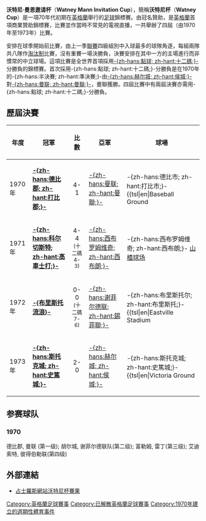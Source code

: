 '''沃特尼·曼恩邀请杯'''（'''Watney Mann Invitation Cup'''），簡稱'''沃特尼杯'''（'''Watney Cup'''）是一項70年代初期在[[英格蘭|英格蘭]]舉行的[[足球|足球]]錦標賽。由{{tsl|en|Watney Mann||沃特尼·曼恩啤酒廠}}冠名贊助，是[[英格蘭|英格蘭]]首項商業贊助錦標賽，比賽並作當時不常見的電視直播，一共舉辦了四屆（由1970年至1973年）比賽。

安排在球季開始前比賽，由上一季[[英格蘭足球聯賽|聯賽]]四級組別中入球最多的球隊角逐，每組兩隊共八隊作[[淘汰制|淘汰制]]比賽，沒有重賽一場決勝負，決賽安排在其中一方的主場進行而非慣常的中立球場。這項比賽是全世界首項採用[[點球|-{zh-hans:點球; zh-hant:十二碼;}-]]分勝負的錦標賽。首次採用-{zh-hans:點球; zh-hant:十二碼;}-分勝負是在1970年的-{zh-hans:半決賽; zh-hant:準決賽;}-由[[赫尔城足球俱乐部|-{zh-hans:赫尔城; zh-hant:侯城;}-]]對[[曼彻斯特联队|-{zh-hans:曼联; zh-hant:曼聯;}-]]，曼聯獲勝。四屆比賽中有兩屆決賽亦需用-{zh-hans:點球; zh-hant:十二碼;}-分勝負。

== 歷屆決賽 ==
{| class="wikitable"
|-
!年度
!冠軍
!比數
!亞軍
!球場
|-
|1970年
|'''[[德比郡足球俱乐部|-{zh-hans:德比郡; zh-hant:打比郡;}-]]'''
|align="center"|4-1
|[[曼彻斯特联队|-{zh-hans:曼联; zh-hant:曼聯;}-]]
| -{zh-hans:德比市; zh-hant:打比市;}- {{tsl|en|Baseball Ground||棒球場}}
|-
|1971年
|'''[[科尔切斯特足球俱乐部|-{zh-hans:科尔切斯特; zh-hant:高車士打;}-]]'''
|align="center"|4-4<br /><small>(十二碼 4-3)</small>
|[[西布罗姆维奇足球俱乐部|-{zh-hans:西布罗姆维奇; zh-hant:西布朗;}-]]
| -{zh-hans:西布罗姆维奇; zh-hant:西布朗;}- [[山楂球场|山楂球场]]
|-
|1972年
|'''[[布里斯托流浪足球俱乐部|-{布里斯托流浪}-]]'''
|align="center"|0-0<br /><small>(十二碼 7-6)</small>
|[[谢菲尔德联足球俱乐部|-{zh-hans:谢菲尔德联; zh-hant:錫菲聯;}-]]
| -{zh-hans:布里斯托尔; zh-hant:布里斯托;}- {{tsl|en|Eastville Stadium||依士維爾球場}}
|-
|1973年
|'''[[斯托克城足球俱乐部|-{zh-hans:斯托克城; zh-hant:史篤城;}-]]'''
|align="center"|2-0
|[[赫尔城足球俱乐部|-{zh-hans:赫尔城; zh-hant:侯城;}-]]
| -{zh-hans:斯托克城; zh-hant:史篤城;}- {{tsl|en|Victoria Ground||維多利亞球場}}
|}

==参赛球队==
===1970=== 
德比郡, 曼联 (第一级); 胡尔城, 谢菲尔德联队(第二级); 富勒姆, 雷丁(第三级); 艾迪索特, 彼得伯勒联(第四级)

== 外部連結 ==
* [http://www.nozdrul.plus.com/zfeweb/england/league/watney.html 占士羅斯網站沃特尼杯賽果] {{Wayback|url=http://www.nozdrul.plus.com/zfeweb/england/league/watney.html |date=20050314211221 }}

[[Category:英格蘭足球賽事|Category:英格蘭足球賽事]]
[[Category:已解散英格蘭足球賽事|Category:已解散英格蘭足球賽事]]
[[Category:1970年建立的週期性體育事件|Category:1970年建立的週期性體育事件]]